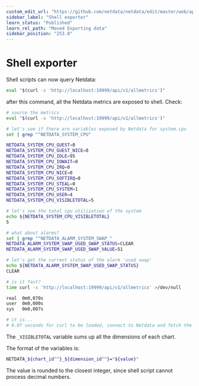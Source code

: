 ```yaml
---
custom_edit_url: "https://github.com/netdata/netdata/edit/master/web/api/exporters/shell/README.md"
sidebar_label: "Shell exporter"
learn_status: "Published"
learn_rel_path: "Moved Exporting data"
sidebar_position: "253.0"
---
```



# Shell exporter

Shell scripts can now query Netdata:

```sh
eval "$(curl -s 'http://localhost:19999/api/v1/allmetrics')"
```

after this command, all the Netdata metrics are exposed to shell. Check:

```sh
# source the metrics
eval "$(curl -s 'http://localhost:19999/api/v1/allmetrics')"

# let's see if there are variables exposed by Netdata for system.cpu
set | grep "^NETDATA_SYSTEM_CPU"

NETDATA_SYSTEM_CPU_GUEST=0
NETDATA_SYSTEM_CPU_GUEST_NICE=0
NETDATA_SYSTEM_CPU_IDLE=95
NETDATA_SYSTEM_CPU_IOWAIT=0
NETDATA_SYSTEM_CPU_IRQ=0
NETDATA_SYSTEM_CPU_NICE=0
NETDATA_SYSTEM_CPU_SOFTIRQ=0
NETDATA_SYSTEM_CPU_STEAL=0
NETDATA_SYSTEM_CPU_SYSTEM=1
NETDATA_SYSTEM_CPU_USER=4
NETDATA_SYSTEM_CPU_VISIBLETOTAL=5

# let's see the total cpu utilization of the system
echo ${NETDATA_SYSTEM_CPU_VISIBLETOTAL}
5

# what about alarms?
set | grep "^NETDATA_ALARM_SYSTEM_SWAP_"
NETDATA_ALARM_SYSTEM_SWAP_USED_SWAP_STATUS=CLEAR
NETDATA_ALARM_SYSTEM_SWAP_USED_SWAP_VALUE=51

# let's get the current status of the alarm 'used swap'
echo ${NETDATA_ALARM_SYSTEM_SWAP_USED_SWAP_STATUS}
CLEAR

# is it fast?
time curl -s 'http://localhost:19999/api/v1/allmetrics' >/dev/null

real  0m0,070s
user  0m0,000s
sys   0m0,007s

# it is...
# 0.07 seconds for curl to be loaded, connect to Netdata and fetch the response back...
```

The `_VISIBLETOTAL` variable sums up all the dimensions of each chart.

The format of the variables is:

```sh
NETDATA_${chart_id^^}_${dimension_id^^}="${value}"
```

The value is rounded to the closest integer, since shell script cannot process decimal numbers.


